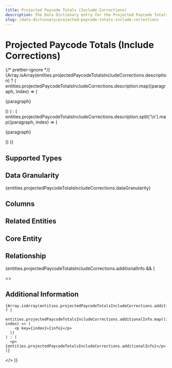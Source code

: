 ```yaml
---
title: Projected Paycode Totals (Include Corrections)
description: The Data Dictionary entry for the Projected Paycode Totals (Include Corrections) entity
slug: /data-dictionary/projected-paycode-totals-include-corrections
---
```



# Projected Paycode Totals (Include Corrections)

{/* prettier-ignore */}
{Array.isArray(entities.projectedPaycodeTotalsIncludeCorrections.description) ? (
  entities.projectedPaycodeTotalsIncludeCorrections.description.map((paragraph, index) => (
    <p key={index}>{paragraph}</p>
))
) : (
entities.projectedPaycodeTotalsIncludeCorrections.description.split('\n').map((paragraph, index) => (

<p key={index}>{paragraph}</p>
)) )}

## Supported Types

<SupportedTypesTable supportedTypes={entities.projectedPaycodeTotalsIncludeCorrections.supportedTypes} />

## Data Granularity

{entities.projectedPaycodeTotalsIncludeCorrections.dataGranularity}

## Columns

<ColumnsTable columns={entities.projectedPaycodeTotalsIncludeCorrections.columns} />

## Related Entities

<RelatedEntitiesList relatedEntities={entities.projectedPaycodeTotalsIncludeCorrections.relatedEntities} />

## Core Entity

<CoreEntityTable coreEntities={entities.projectedPaycodeTotalsIncludeCorrections.coreEntity} />

## Relationship

<RelationshipTable
  relationship={entities.projectedPaycodeTotalsIncludeCorrections.relationship}
  simple={true}
/>

{entities.projectedPaycodeTotalsIncludeCorrections.additionalInfo && (

  <>
    <h2>Additional Information</h2>

    {Array.isArray(entities.projectedPaycodeTotalsIncludeCorrections.additionalInfo) ? (
      entities.projectedPaycodeTotalsIncludeCorrections.additionalInfo.map((info, index) => (
        <p key={index}>{info}</p>
      ))
    ) : (
      <p>{entities.projectedPaycodeTotalsIncludeCorrections.additionalInfo}</p>
    )}

  </>
)}
